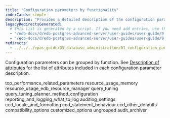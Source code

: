 ```yaml
---
title: "Configuration parameters by functionality"
indexCards: simple
description: "Provides a detailed description of the configuration parameters, grouped by function"
legacyRedirectsGenerated:
  # This list is generated by a script. If you need add entries, use the `legacyRedirects` key.
  - "/edb-docs/d/edb-postgres-advanced-server/user-guides/user-guide/9.6/EDB_Postgres_Advanced_Server_Guide.1.11.html"
  - "/edb-docs/d/edb-postgres-advanced-server/user-guides/user-guide/9.5/EDB_Postgres_Enterprise_Guide.1.011.html"
redirects:
  - ../../../epas_guide/03_database_administration/01_configuration_parameters/03_configuration_parameters_by_functionality #generated for docs/epas/reorg-role-use-case-mode
---
```


<div id="configuration_parameters_by_functionality" class="registered_link"></div>

Configuration parameters can be grouped by function. See [Description of attributes](/epas/latest/database_administration/01_configuration_parameters/03_configuration_parameters_by_functionality/attribute_descriptions.mdx) for the list of attributes included in each configuration parameter description. 

<div class="toctree" maxdepth="3">

top_performance_related_parameters resource_usage_memory resource_usage_edb_resource_manager query_tuning query_tuning_planner_method_configuration reporting_and_logging_what_to_log auditing_settings ccd_locale_and_formatting ccd_statement_behaviour ccd_other_defaults compatibility_options customized_options ungrouped audit_archiver

</div>
